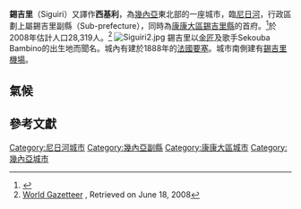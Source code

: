 {{Infobox settlement
<!--See the Table at Infobox Settlement for all fields and descriptions of usage-->
<!-- Basic info  ---------------->
|official_name          = 錫吉里
|other_name             =
|native_name            =  <!-- for cities whose native name is not in English -->
|nickname               = 
|settlement_type        = <!--For Town or Village (Leave blank for the default City)-->
|motto                  =
<!-- images and maps  ----------->
|image_skyline          = Guinea Siguiri village.jpg
|imagesize              = 250px
|image_caption          = 錫吉里郊區的村莊
|image_flag             = 
|flag_size              =
|image_seal             = 
|seal_size              =
|image_shield           = 
|shield_size            =
|image_blank_emblem     = 
|blank_emblem_type      =
|blank_emblem_size      =
|image_map              = 
|mapsize                = 
|map_caption            = 
|image_map1             = 
|mapsize1               = 
|map_caption1           = 
|image_dot_map          =
|dot_mapsize            =
|dot_map_caption        =
|dot_x =  |dot_y =
|pushpin_map            = Guinea <!-- the name of a location map as per http://en.wikipedia.org/wiki/Template:Location_map -->
|pushpin_mapsize        =300
|pushpin_label_position =bottom
|pushpin_map_caption    =錫吉里於幾內亞位置圖
<!-- Location ------------------>
|coordinates_display    = inline,title
|coordinates_region     = GN
|subdivision_type       = 國家
|subdivision_name       = {{flag|Guinea}}
|subdivision_type1      = [[幾內亞行政區劃|大區]] 
|subdivision_name1      = [[康康大區|康康大區]]
|subdivision_type2      = 縣
|subdivision_name2      =
|subdivision_type3      = 
|subdivision_name3      = 
|subdivision_type4      = 
|subdivision_name4      =
<!-- Politics ----------------->
|government_footnotes   =
|government_type        =
|leader_title           =
|leader_name            =
|leader_title1          =  <!-- for places with, say, both a mayor and a city manager -->
|leader_name1           =
|leader_title2          =
|leader_name2           =
|leader_title3          =
|leader_name3           =
|leader_title4          =
|leader_name4           =
|established_title      =  <!-- Settled -->
|established_date       = 
|established_title2     =  <!-- Incorporated (town) -->
|established_date2      = 
|established_title3     =  <!-- Incorporated (city) -->
|established_date3      =
<!-- Area    --------------------->
|area_magnitude         = 
|unit_pref                =Imperial <!--Enter: Imperial, if Imperial (metric) is desired-->
|area_footnotes           =
|area_total_km2           = 
|area_land_km2            = <!--See table @ Template:Infobox Settlement for details on automatic unit conversion-->
|area_water_km2           =
|area_total_sq_mi         =
|area_land_sq_mi          =
|area_water_sq_mi         =
|area_water_percent       =
|area_urban_km2           =
|area_urban_sq_mi         =
|area_metro_km2           =
|area_metro_sq_mi         =
|area_blank1_title        =
|area_blank1_km2          =
|area_blank1_sq_mi        =
<!-- Population   ----------------------->
|population_as_of               =2008年
|population_footnotes           =
|population_note                =
|population_total               =28,319
|population_density_km2         =
|population_density_sq_mi       =
|population_metro               =
|population_density_metro_km2   =
|population_density_metro_sq_mi =
|population_urban               =
|population_density_urban_km2   =
|population_density_urban_sq_mi =
|population_blank1_title        =Ethnicities
|population_blank1              =
|population_blank2_title        =Religions
|population_blank2              =
|population_density_blank1_km2 =   
|population_density_blank1_sq_mi =
<!-- General information  --------------->
|timezone               = 
|utc_offset             = 
|timezone_DST           = 
|utc_offset_DST         = 
|latd=11|latm=25|lats= |latNS=N
|longd=9|longm=10|longs= |longEW=W
|elevation_footnotes    =  <!--for references: use <ref> </ref> tags-->
|elevation_m            = 
|elevation_ft           =
<!-- Area/postal codes & others -------->
|postal_code_type       =  <!-- enter ZIP code, Postcode, Post code, Postal code... -->
|postal_code            =
|area_code              =
|blank_name             =
|blank_info             =
|blank1_name            =
|blank1_info            =
|website                = 
|footnotes              = 
}}

'''錫吉里'''（Siguiri）又譯作'''西基利'''，為[[幾內亞|幾內亞]]東北部的一座城市，臨[[尼日河|尼日河]]，行政區劃上屬錫吉里副縣（Sub-prefecture），同時為[[康康大區|康康大區]][[錫吉里省|錫吉里縣]]的首府。<ref>{{cite web|url=http://www.statoids.com/ygn.html|title=Subprefectures of Guinea|publisher=Statoids|accessdate=April 20, 2009|archive-date=2018-09-23|archive-url=https://web.archive.org/web/20180923052613/http://www.statoids.com/ygn.html|dead-url=no}}</ref>於2008年估計人口28,319人。<ref>[http://world-gazetteer.com/wg.php?x=&men=gcis&lng=en&des=wg&srt=npan&col=abcdefghinoq&msz=1500&geo=-89 World Gazetteer] {{webarchive|url=https://web.archive.org/web/20080617211428/http://world-gazetteer.com/wg.php?x=&men=gcis&lng=en&des=wg&srt=npan&col=abcdefghinoq&msz=1500&geo=-89 |date=2008-06-17 }}, Retrieved on June 18, 2008</ref>
[[File:Siguiri2.jpg|thumb]]
錫吉里以[[金匠|金匠]]及歌手Sekouba Bambino的出生地而聞名。城內有建於1888年的[[法國|法國]][[要塞|要塞]]。城市南側建有[[錫吉里機場|錫吉里機場]]。
==氣候==
{{Infobox weather 
|metric_first= Yes   
|collapsed=          
|single_line=  Yes     
|location = 錫吉里         
<!--极端 (REC) 温度很少使用，為選填項目 -->
|Jan_REC_Hi_°C= 38
|Feb_REC_Hi_°C= 38
|Mar_REC_Hi_°C= 41
|Apr_REC_Hi_°C= 40
|May_REC_Hi_°C= 38
|Jun_REC_Hi_°C= 38
|Jul_REC_Hi_°C= 37
|Aug_REC_Hi_°C= 39
|Sep_REC_Hi_°C= 38
|Oct_REC_Hi_°C= 38
|Nov_REC_Hi_°C= 37
|Dec_REC_Hi_°C= 38
|Year_REC_Hi_°C=41

|Jan_Hi_°C = 30
|Feb_Hi_°C = 33
|Mar_Hi_°C = 35
|Apr_Hi_°C = 35
|May_Hi_°C = 32
|Jun_Hi_°C = 30
|Jul_Hi_°C = 27
|Aug_Hi_°C = 27
|Sep_Hi_°C = 28
|Oct_Hi_°C = 30
|Nov_Hi_°C = 31
|Dec_Hi_°C = 30
|Year_Hi_°C =31

|Jan_MEAN_°C =28
|Feb_MEAN_°C =31
|Mar_MEAN_°C =32
|Apr_MEAN_°C =33
|May_MEAN_°C =31
|Jun_MEAN_°C =28
|Jul_MEAN_°C =26
|Aug_MEAN_°C =26
|Sep_MEAN_°C =27
|Oct_MEAN_°C =28
|Nov_MEAN_°C =28
|Dec_MEAN_°C =28
|Year_MEAN_°C =29

|Jan_Lo_°C = 25
|Feb_Lo_°C = 28
|Mar_Lo_°C = 30
|Apr_Lo_°C = 31
|May_Lo_°C = 30
|Jun_Lo_°C = 27
|Jul_Lo_°C = 25
|Aug_Lo_°C = 25
|Sep_Lo_°C = 26
|Oct_Lo_°C = 27
|Nov_Lo_°C = 26
|Dec_Lo_°C = 25
|Year_Lo_°C =27

|Jan_REC_Lo_°C= 18
|Feb_REC_Lo_°C= 18
|Mar_REC_Lo_°C= 22
|Apr_REC_Lo_°C= 22
|May_REC_Lo_°C= 22
|Jun_REC_Lo_°C= 18
|Jul_REC_Lo_°C= 19
|Aug_REC_Lo_°C= 20
|Sep_REC_Lo_°C= 18
|Oct_REC_Lo_°C= 17
|Nov_REC_Lo_°C= 12
|Dec_REC_Lo_°C= 13
|Year_REC_Lo_°C= 12

|Jan_Hum= 22
|Feb_Hum= 21
|Mar_Hum= 19
|Apr_Hum= 27
|May_Hum= 44
|Jun_Hum= 65
|Jul_Hum= 73
|Aug_Hum= 70
|Sep_Hum= 66
|Oct_Hum= 52
|Nov_Hum= 32
|Dec_Hum= 21
|Year_Hum=38

|Jan_Precip_days= 1
|Feb_Precip_days= 0
|Mar_Precip_days= 0
|Apr_Precip_days= 1
|May_Precip_days= 2
|Jun_Precip_days= 5
|Jul_Precip_days= 5
|Aug_Precip_days= 9
|Sep_Precip_days= 7
|Oct_Precip_days= 2
|Nov_Precip_days= 1
|Dec_Precip_days= 0
|Year_Precip_days=33

|source = <ref>{{cite web
  | url = http://www.weatherbase.com/weather/weatherall.php3?s=11816&refer=&units=metric&cityname=Siguiri-Kankan-Guinea
  | title = WeatherBase-Siguiri
  | accessdate = 2011年9月
  | publisher = WeatherBase
  | language = en
  | archive-date = 2016-03-04
  | archive-url = https://web.archive.org/web/20160304191259/http://www.weatherbase.com/weather/weatherall.php3?s=11816&refer=&units=metric&cityname=Siguiri-Kankan-Guinea
  | dead-url = no
  }}</ref>
|accessdate1 =2011年9月
}}

==參考文獻==
{{Reflist}}

{{Niger River}}

[[Category:尼日河城市|Category:尼日河城市]]
[[Category:幾內亞副縣|Category:幾內亞副縣]]
[[Category:康康大區城市|Category:康康大區城市]]
[[Category:幾內亞城市|Category:幾內亞城市]]